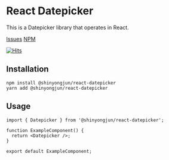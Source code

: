# React Datepicker

This is a Datepicker library that operates in React.

[Issues](https://github.com/shinyj1991/react-datepicker/issues)
[NPM](https://www.npmjs.com/package/@shinyongjun/react-datepicker)

[![Hits](https://hits.seeyoufarm.com/api/count/incr/badge.svg?url=https%3A%2F%2Fgithub.com%2Fshinyj1991%2Freact-datepicker&count_bg=%2379C83D&title_bg=%23555555&icon=&icon_color=%23E7E7E7&title=hits&edge_flat=false)](https://hits.seeyoufarm.com)

## Installation

```
npm install @shinyongjun/react-datepicker
yarn add @shinyongjun/react-datepicker
```

## Usage

```tsx
import { Datepicker } from '@shinyongjun/react-datepicker';

function ExampleComponent() {
  return <Datepicker />;
}

export default ExampleComponent;
```
